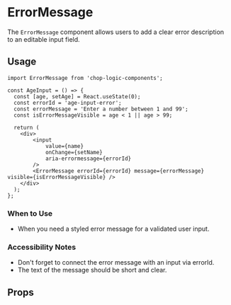 
<Meta of={ErrorMessageStories} title='ErrorMessage' />

# ErrorMessage

The `ErrorMessage` component allows users to add a clear error description to an editable input field.

## Usage

```tsx
import ErrorMessage from 'chop-logic-components';

const AgeInput = () => {
  const [age, setAge] = React.useState(0);
  const errorId = 'age-input-error';
  const errorMessage = 'Enter a number between 1 and 99';
  const isErrorMessageVisible = age < 1 || age > 99;

  return (
    <div>
        <input
            value={name}
            onChange={setName}
            aria-errormessage={errorId}
        />
        <ErrorMessage errorId={errorId} message={errorMessage} visible={isErrorMessageVisible} />
    </div>
  );
};
```

### When to Use

- When you need a styled error message for a validated user input.

### Accessibility Notes

- Don't forget to connect the error message with an input via errorId.
- The text of the message should be short and clear.

## Props

<Controls />
